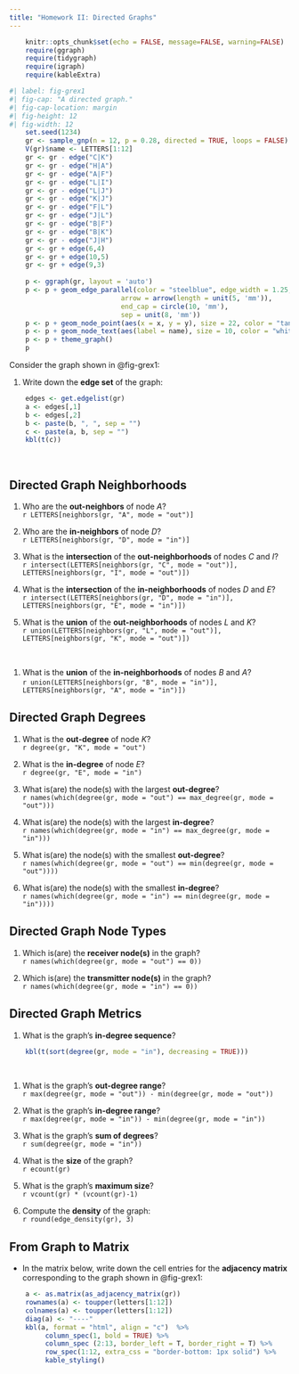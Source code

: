 ```yaml
---
title: "Homework II: Directed Graphs"
---
```


```r
    knitr::opts_chunk$set(echo = FALSE, message=FALSE, warning=FALSE)
    require(ggraph)
    require(tidygraph)
    require(igraph)
    require(kableExtra)
```

```r
#| label: fig-grex1
#| fig-cap: "A directed graph."
#| fig-cap-location: margin   
#| fig-height: 12
#| fig-width: 12
    set.seed(1234)
    gr <- sample_gnp(n = 12, p = 0.28, directed = TRUE, loops = FALSE)
    V(gr)$name <- LETTERS[1:12]
    gr <- gr - edge("C|K")
    gr <- gr - edge("H|A")
    gr <- gr - edge("A|F")
    gr <- gr - edge("L|I")
    gr <- gr - edge("L|J")
    gr <- gr - edge("K|J")
    gr <- gr - edge("F|L")
    gr <- gr - edge("J|L")
    gr <- gr - edge("B|F")
    gr <- gr - edge("B|K")
    gr <- gr - edge("J|H")
    gr <- gr + edge(6,4)
    gr <- gr + edge(10,5)
    gr <- gr + edge(9,3)
    
    p <- ggraph(gr, layout = 'auto') 
    p <- p + geom_edge_parallel(color = "steelblue", edge_width = 1.25,
                            arrow = arrow(length = unit(5, 'mm')),
                            end_cap = circle(10, 'mm'), 
                            sep = unit(8, 'mm'))    
    p <- p + geom_node_point(aes(x = x, y = y), size = 22, color = "tan2") 
    p <- p + geom_node_text(aes(label = name), size = 10, color = "white")
    p <- p + theme_graph()
    p
```



Consider the graph shown in @fig-grex1:


1. Write down the **edge set** of the graph:
<br>
```r
    edges <- get.edgelist(gr)
    a <- edges[,1]
    b <- edges[,2]
    b <- paste(b, ", ", sep = "")
    c <- paste(a, b, sep = "")
    kbl(t(c))
```
<br>

## Directed Graph Neighborhoods

1. Who are the **out-neighbors** of node *A*?
<br>
`r LETTERS[neighbors(gr, "A", mode = "out")]`
<br>

1. Who are the **in-neighbors** of node *D*?
<br>
`r LETTERS[neighbors(gr, "D", mode = "in")]`
<br>

1. What is the **intersection** of the **out-neighborhoods** of nodes *C* and *I*?
<br>
`r intersect(LETTERS[neighbors(gr, "C", mode = "out")], LETTERS[neighbors(gr, "I", mode = "out")])`
<br>

1. What is the **intersection** of the **in-neighborhoods** of nodes *D* and *E*?
<br>
`r intersect(LETTERS[neighbors(gr, "D", mode = "in")], LETTERS[neighbors(gr, "E", mode = "in")])`
<br>

1. What is the **union** of the **out-neighborhoods** of nodes *L* and *K*?
<br>
`r union(LETTERS[neighbors(gr, "L", mode = "out")], LETTERS[neighbors(gr, "K", mode = "out")])`

<br>

1. What is the **union** of the **in-neighborhoods** of nodes *B* and *A*?
<br>
`r union(LETTERS[neighbors(gr, "B", mode = "in")], LETTERS[neighbors(gr, "A", mode = "in")])`
<br>

## Directed Graph Degrees

1. What is the **out-degree** of node *K*?
<br>
`r degree(gr, "K", mode = "out")`
<br>

1. What is the **in-degree** of node *E*?
<br>
`r degree(gr, "E", mode = "in")`
<br>

1. What is(are) the node(s) with the largest **out-degree**?
<br>
`r names(which(degree(gr, mode = "out") == max_degree(gr, mode = "out")))`
<br>

1. What is(are) the node(s) with the largest **in-degree**?
<br>
`r names(which(degree(gr, mode = "in") == max_degree(gr, mode = "in")))`
<br>

1. What is(are) the node(s) with the smallest **out-degree**?
<br>
`r names(which(degree(gr, mode = "out") == min(degree(gr, mode = "out"))))`
<br>

1. What is(are) the node(s) with the smallest **in-degree**?
<br>
`r names(which(degree(gr, mode = "in") == min(degree(gr, mode = "in"))))`
<br>

## Directed Graph Node Types

1. Which is(are) the **receiver node(s)** in the graph?
<br>
`r names(which(degree(gr, mode = "out") == 0))`
<br>

1. Which is(are) the **transmitter node(s)** in the graph?
<br>
`r names(which(degree(gr, mode = "in") == 0))`
<br>

## Directed Graph Metrics

1. What is the graph's **in-degree sequence**?
<br>
```r
    kbl(t(sort(degree(gr, mode = "in"), decreasing = TRUE)))
```
<br>

1. What is the graph's **out-degree range**?
<br>
`r max(degree(gr, mode = "out")) - min(degree(gr, mode = "out"))`
<br>

1. What is the graph's **in-degree range**?
<br>
`r max(degree(gr, mode = "in")) - min(degree(gr, mode = "in"))`
<br>

1. What is the graph's **sum of degrees**?
<br>
`r sum(degree(gr, mode = "in"))`
<br>

1. What is the **size** of the graph?
<br>
`r ecount(gr)`
<br>

1. What is the graph's **maximum size**?
<br>
`r vcount(gr) * (vcount(gr)-1)`
<br>

1. Compute the **density** of the graph:
<br>
`r round(edge_density(gr), 3)`
<br>

## From Graph to Matrix

- In the matrix below, write down the cell entries for the **adjacency matrix** corresponding to the graph shown in @fig-grex1:

```r
    a <- as.matrix(as_adjacency_matrix(gr))
    rownames(a) <- toupper(letters[1:12])
    colnames(a) <- toupper(letters[1:12])
    diag(a) <- "----"
    kbl(a, format = "html", align = "c")  %>% 
         column_spec(1, bold = TRUE) %>% 
         column_spec (2:13, border_left = T, border_right = T) %>%
         row_spec(1:12, extra_css = "border-bottom: 1px solid") %>%
         kable_styling()
```
